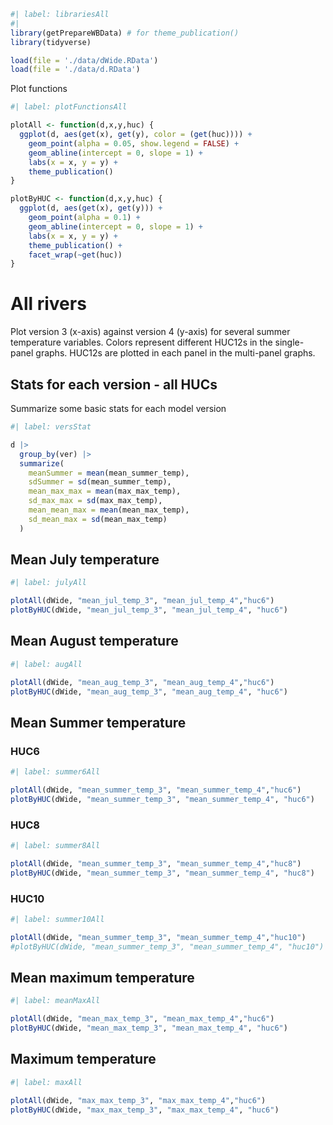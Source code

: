 
```r
#| label: librariesAll
#| 
library(getPrepareWBData) # for theme_publication()
library(tidyverse)

load(file = './data/dWide.RData')
load(file = './data/d.RData')
```

Plot functions
```r
#| label: plotFunctionsAll

plotAll <- function(d,x,y,huc) {
  ggplot(d, aes(get(x), get(y), color = (get(huc)))) +
    geom_point(alpha = 0.05, show.legend = FALSE) +
    geom_abline(intercept = 0, slope = 1) +
    labs(x = x, y = y) +
    theme_publication()
}

plotByHUC <- function(d,x,y,huc) {
  ggplot(d, aes(get(x), get(y))) +
    geom_point(alpha = 0.1) +
    geom_abline(intercept = 0, slope = 1) +
    labs(x = x, y = y) +
    theme_publication() +
    facet_wrap(~get(huc))
}

```

# All rivers  
Plot version 3 (x-axis) against version 4 (y-axis) for several summer temperature variables. Colors represent different HUC12s in the single-panel graphs. HUC12s are plotted in each panel in the multi-panel graphs.  

## Stats for each version - all HUCs  
Summarize some basic stats for each model version
```r
#| label: versStat

d |> 
  group_by(ver) |> 
  summarize(
    meanSummer = mean(mean_summer_temp),
    sdSummer = sd(mean_summer_temp),
    mean_max_max = mean(max_max_temp),
    sd_max_max = sd(max_max_temp),
    mean_mean_max = mean(mean_max_temp),
    sd_mean_max = sd(mean_max_temp)
  )


```



## Mean July temperature
```r
#| label: julyAll

plotAll(dWide, "mean_jul_temp_3", "mean_jul_temp_4","huc6")
plotByHUC(dWide, "mean_jul_temp_3", "mean_jul_temp_4", "huc6")


```

## Mean August temperature
```r
#| label: augAll

plotAll(dWide, "mean_aug_temp_3", "mean_aug_temp_4","huc6")
plotByHUC(dWide, "mean_aug_temp_3", "mean_aug_temp_4", "huc6")

```

## Mean Summer temperature  
### HUC6
```r
#| label: summer6All

plotAll(dWide, "mean_summer_temp_3", "mean_summer_temp_4","huc6")
plotByHUC(dWide, "mean_summer_temp_3", "mean_summer_temp_4", "huc6")

```

### HUC8
```r
#| label: summer8All

plotAll(dWide, "mean_summer_temp_3", "mean_summer_temp_4","huc8")
plotByHUC(dWide, "mean_summer_temp_3", "mean_summer_temp_4", "huc8")

```

### HUC10
```r
#| label: summer10All

plotAll(dWide, "mean_summer_temp_3", "mean_summer_temp_4","huc10")
#plotByHUC(dWide, "mean_summer_temp_3", "mean_summer_temp_4", "huc10")

```



## Mean maximum temperature
```r
#| label: meanMaxAll

plotAll(dWide, "mean_max_temp_3", "mean_max_temp_4","huc6")
plotByHUC(dWide, "mean_max_temp_3", "mean_max_temp_4", "huc6")


```

## Maximum temperature
```r
#| label: maxAll

plotAll(dWide, "max_max_temp_3", "max_max_temp_4","huc6")
plotByHUC(dWide, "max_max_temp_3", "max_max_temp_4", "huc6")

```

